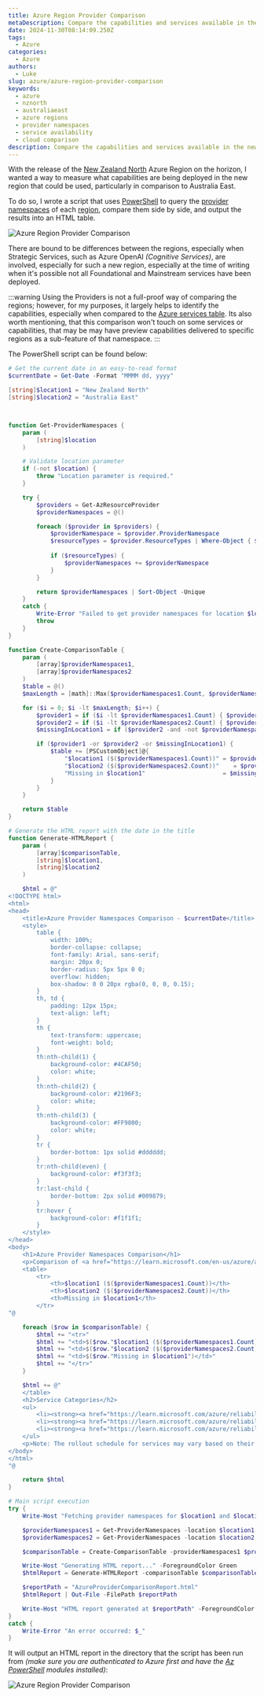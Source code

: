 ```yaml
---
title: Azure Region Provider Comparison
metaDescription: Compare the capabilities and services available in the new Azure region for example, New Zealand North, with those in Australia East.
date: 2024-11-30T08:14:09.250Z
tags:
  - Azure
categories:
  - Azure
authors:
  - Luke
slug: azure/azure-region-provider-comparison
keywords:
  - azure
  - nznorth
  - australiaeast
  - azure regions
  - provider namespaces
  - service availability
  - cloud comparison
description: Compare the capabilities and services available in the new Azure region, for example, New Zealand North, with those in Australia East.
---
```


With the release of the [New Zealand North](https://datacenters.microsoft.com/globe/explore?info=region_newzealandnorth) Azure Region on the horizon, I wanted a way to measure what capabilities are being deployed in the new region that could be used, particularly in comparison to Australia East.

To do so, I wrote a script that uses [PowerShell](https://learn.microsoft.com/powershell/scripting/overview?view=powershell-7.4&WT.mc_id=AZ-MVP-5004796) to query the [provider namespaces](https://learn.microsoft.com/en-us/azure/azure-resource-manager/management/azure-services-resource-providers?WT.mc_id=AZ-MVP-5004796) of each [region](https://azure.microsoft.com/explore/global-infrastructure/products-by-region?WT.mc_id=AZ-MVP-5004796#products-by-region_tab4), compare them side by side, and output the results into an HTML table.

![Azure Region Provider Comparison](images/RegionCompare_AustraliaVsNZN.png)

<!--truncate-->

There are bound to be differences between the regions, especially when Strategic Services, such as Azure OpenAI _(Cognitive Services)_, are involved, especially for such a new region, especially at the time of writing when it's possible not all Foundational and Mainstream services have been deployed.

:::warning
Using the Providers is not a full-proof way of comparing the regions; however, for my purposes, it largely helps to identify the capabilities, especially when compared to the [Azure services table](https://learn.microsoft.com/en-us/azure/azure-resource-manager/management/azure-services-resource-providers?WT.mc_id=AZ-MVP-5004796). Its also worth mentioning, that this comparison won't touch on some services or capabilities, that may be may have preview capabilities delivered to specific regions as a sub-feature of that namespace.
:::

The PowerShell script can be found below:

```powershell title="RegionProvider_Compare.ps1"
# Get the current date in an easy-to-read format
$currentDate = Get-Date -Format "MMMM dd, yyyy"

[string]$location1 = "New Zealand North"
[string]$location2 = "Australia East"



function Get-ProviderNamespaces {
    param (
        [string]$location
    )

    # Validate location parameter
    if (-not $location) {
        throw "Location parameter is required."
    }

    try {
        $providers = Get-AzResourceProvider
        $providerNamespaces = @()

        foreach ($provider in $providers) {
            $providerNamespace = $provider.ProviderNamespace
            $resourceTypes = $provider.ResourceTypes | Where-Object { $_.Locations -contains $location }
            
            if ($resourceTypes) {
                $providerNamespaces += $providerNamespace
            }
        }

        return $providerNamespaces | Sort-Object -Unique
    }
    catch {
        Write-Error "Failed to get provider namespaces for location $location : $_"
        throw
    }
}

function Create-ComparisonTable {
    param (
        [array]$providerNamespaces1,
        [array]$providerNamespaces2
    )
    $table = @()
    $maxLength = [math]::Max($providerNamespaces1.Count, $providerNamespaces2.Count)

    for ($i = 0; $i -lt $maxLength; $i++) {
        $provider1 = if ($i -lt $providerNamespaces1.Count) { $providerNamespaces1[$i] } else { "" }
        $provider2 = if ($i -lt $providerNamespaces2.Count) { $providerNamespaces2[$i] } else { "" }
        $missingInLocation1 = if ($provider2 -and -not $providerNamespaces1.Contains($provider2)) { $provider2.Trim() } else { "" }

        if ($provider1 -or $provider2 -or $missingInLocation1) {
            $table += [PSCustomObject]@{
                "$location1 ($($providerNamespaces1.Count))" = $provider1
                "$location2 ($($providerNamespaces2.Count))"    = $provider2
                "Missing in $location1"                      = $missingInLocation1
            }
        }
    }

    return $table
}

# Generate the HTML report with the date in the title
function Generate-HTMLReport {
    param (
        [array]$comparisonTable,
        [string]$location1,
        [string]$location2
    )

    $html = @"
<!DOCTYPE html>
<html>
<head>
    <title>Azure Provider Namespaces Comparison - $currentDate</title>
    <style>
        table { 
            width: 100%; 
            border-collapse: collapse; 
            font-family: Arial, sans-serif; 
            margin: 20px 0; 
            border-radius: 5px 5px 0 0; 
            overflow: hidden; 
            box-shadow: 0 0 20px rgba(0, 0, 0, 0.15); 
        }
        th, td { 
            padding: 12px 15px; 
            text-align: left; 
        }
        th { 
            text-transform: uppercase; 
            font-weight: bold; 
        }
        th:nth-child(1) { 
            background-color: #4CAF50; 
            color: white; 
        }
        th:nth-child(2) { 
            background-color: #2196F3; 
            color: white; 
        }
        th:nth-child(3) { 
            background-color: #FF9800; 
            color: white; 
        }
        tr { 
            border-bottom: 1px solid #dddddd; 
        }
        tr:nth-child(even) { 
            background-color: #f3f3f3; 
        }
        tr:last-child { 
            border-bottom: 2px solid #009879; 
        }
        tr:hover { 
            background-color: #f1f1f1; 
        }
    </style>
</head>
<body>
    <h1>Azure Provider Namespaces Comparison</h1>
    <p>Comparison of <a href="https://learn.microsoft.com/en-us/azure/azure-resource-manager/management/azure-services-resource-providers?WT.mc_id=AZ-MVP-5004796">provider namespaces</a> between <strong>$location1</strong> and <strong>$location2</strong> as of $currentDate.</p>
    <table>
        <tr>
            <th>$location1 ($($providerNamespaces1.Count))</th>
            <th>$location2 ($($providerNamespaces2.Count))</th>
            <th>Missing in $location1</th>
        </tr>
"@

    foreach ($row in $comparisonTable) {
        $html += "<tr>"
        $html += "<td>$($row."$location1 ($($providerNamespaces1.Count))")</td>"
        $html += "<td>$($row."$location2 ($($providerNamespaces2.Count))")</td>"
        $html += "<td>$($row."Missing in $location1")</td>"
        $html += "</tr>"
    }

    $html += @"
    </table>
    <h2>Service Categories</h2>
    <ul>
        <li><strong><a href="https://learn.microsoft.com/azure/reliability/availability-service-by-category?WT.mc_id=AZ-MVP-5004796#available-services-by-region-category">Foundational</a></strong>: Available in all recommended and alternate regions when the region is generally available, or within 90 days of a new foundational service becoming generally available.</li>
        <li><strong><a href="https://learn.microsoft.com/azure/reliability/availability-service-by-category?WT.mc_id=AZ-MVP-5004796#available-services-by-region-category">Mainstream</a></strong>: Available in all recommended regions within 90 days of the region general availability. Demand-driven in alternate regions, and many are already deployed into a large subset of alternate regions.</li>
        <li><strong><a href="https://learn.microsoft.com/azure/reliability/availability-service-by-category?WT.mc_id=AZ-MVP-5004796#strategic-services">Strategic</a></strong>: Targeted service offerings, often industry-focused or backed by customized hardware. Demand-driven availability across regions.</li>
    </ul>
    <p>Note: The rollout schedule for services may vary based on their category and region, with Foundational Services being prioritized for early adoption, followed by Mainstream services (+90 days after GA), and finally Strategic services as demand requirements. Make sure you let your Microsoft account team know if a Strategic Service is required in your region.</p>
</body>
</html>
"@

    return $html
}

# Main script execution
try {
    Write-Host "Fetching provider namespaces for $location1 and $location2 ..." -ForegroundColor Green

    $providerNamespaces1 = Get-ProviderNamespaces -location $location1
    $providerNamespaces2 = Get-ProviderNamespaces -location $location2

    $comparisonTable = Create-ComparisonTable -providerNamespaces1 $providerNamespaces1 -providerNamespaces2 $providerNamespaces2

    Write-Host "Generating HTML report..." -ForegroundColor Green
    $htmlReport = Generate-HTMLReport -comparisonTable $comparisonTable -location1 $location1 -location2 $location2

    $reportPath = "AzureProviderComparisonReport.html"
    $htmlReport | Out-File -FilePath $reportPath

    Write-Host "HTML report generated at $reportPath" -ForegroundColor Green
}
catch {
    Write-Error "An error occurred: $_"
}
```

It will output an HTML report in the directory that the script has been run from _(make sure you are authenticated to Azure first and have the [Az PowerShell](https://learn.microsoft.com/powershell/azure/new-azureps-module-az?view=azps-13.0.0&WT.mc_id=AZ-MVP-5004796) modules installed)_:

![Azure Region Provider Comparison](images/RegionCompare_HTMLReport.jpg)
